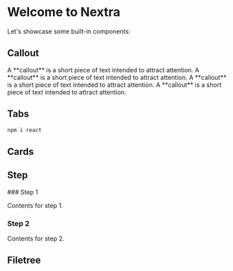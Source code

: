 
# Welcome to Nextra

Let's showcase some built-in components:

## Callout

<Callout>
  A **callout** is a short piece of text intended to attract attention.
</Callout>

<Callout type="info">
  A **callout** is a short piece of text intended to attract attention.
</Callout>

<Callout type="warning">
  A **callout** is a short piece of text intended to attract attention.
</Callout>

<Callout type="error">
  A **callout** is a short piece of text intended to attract attention.
</Callout>

## Tabs

```sh npm2yarn
npm i react
```

## Cards

<Cards>
  <Card title="Docs" href="/docs" />
  <Card title="Nornir" href="/nornir" />
  <Card  title="Home" href="/" />
</Cards>

## Step

<Steps>
  ### Step 1

  Contents for step 1.

  ### Step 2

  Contents for step 2.
</Steps>

## Filetree

<FileTree>
  <FileTree.Folder name="pages" defaultOpen>
    <FileTree.File name="_meta.json" />
    <FileTree.File name="contact.md" />
    <FileTree.File name="index.mdx" />
    <FileTree.Folder name="about">
      <FileTree.File name="_meta.json" />
      <FileTree.File name="legal.md" />
      <FileTree.File name="index.mdx" />
    </FileTree.Folder>
  </FileTree.Folder>
</FileTree>
